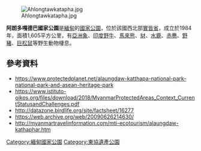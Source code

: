 {{No footnotes|time=2021-04-09T02:58:07+00:00}}
[[Image:Ahlongtawkatapha.jpg|right]]


'''阿朗多嘎德巴國家公園'''是[[緬甸|緬甸]]的[[國家公園|國家公園]]，位於該國西北部[[實皆省|實皆省]]，成立於1984年，面積1,605平方公里，有[[亞洲象|亞洲象]]、[[印度野牛|印度野牛]]、[[馬來熊|馬來熊]]、[[豺|豺]]、[[水鹿|水鹿]]、[[赤麂|赤麂]]、[[野豬|野豬]]、[[巨松鼠|巨松鼠]]等野生動物棲息。

==參考資料==
* https://www.protectedplanet.net/alaungdaw-katthapa-national-park-national-park-and-asean-heritage-park
* https://www.istituto-oikos.org/files/download/2018/MyanmarProtectedAreas_Context_CurrentStatusandChallenges.pdf
* http://datazone.birdlife.org/site/factsheet/16277
* https://web.archive.org/web/20090626214630/
* http://myanmartravelinformation.com/mti-ecotourism/alaungdaw-kathaphar.htm

{{東協遺產公園}}
{{Myanmar-geo-stub}}
[[Category:緬甸國家公園|Category:緬甸國家公園]]
[[Category:東協遺產公園|Category:東協遺產公園]]
